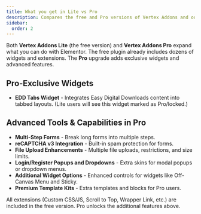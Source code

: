 ```yaml
---
title: What you get in Lite vs Pro
description: Compares the free and Pro versions of Vertex Addons and outlines the extra widgets and tools unlocked in Pro.
sidebar:
  order: 2
---
```



Both **Vertex Addons Lite** (the free version) and **Vertex Addons Pro** expand what you can do with Elementor. The free plugin already includes dozens of widgets and extensions. The **Pro** upgrade adds exclusive widgets and advanced features.

## Pro-Exclusive Widgets 
- **EDD Tabs Widget** - Integrates Easy Digital Downloads content into tabbed layouts. (Lite users will see this widget marked as Pro/locked.)

## Advanced Tools & Capabilities in Pro <Badge text="Pro" variant="success" />
- **Multi-Step Forms** - Break long forms into multiple steps.  
- **reCAPTCHA v3 Integration** - Built-in spam protection for forms.  
- **File Upload Enhancements** - Multiple file uploads, restrictions, and size limits.  
- **Login/Register Popups and Dropdowns** - Extra skins for modal popups or dropdown menus.  
- **Additional Widget Options** - Enhanced controls for widgets like Off-Canvas Menu and Sticky.  
- **Premium Template Kits** - Extra templates and blocks for Pro users.  

<Aside>All extensions (Custom CSS/JS, Scroll to Top, Wrapper Link, etc.) are included in the free version. Pro unlocks the additional features above.</Aside>
